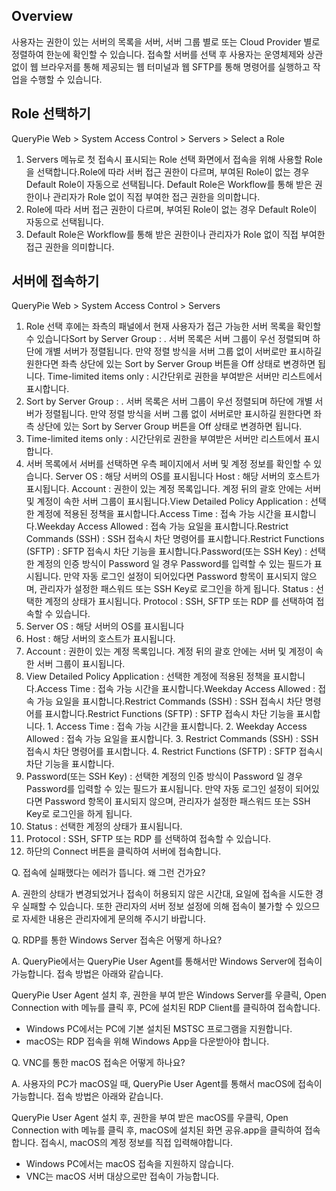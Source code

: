 ## Overview
사용자는 권한이 있는 서버의 목록을 서버, 서버 그룹 별로 또는 Cloud Provider 별로 정렬하여 한눈에 확인할 수 있습니다.  접속할 서버를 선택 후 사용자는 운영체제와 상관없이 웹 브라우저를 통해 제공되는 웹 터미널과 웹 SFTP를 통해 명령어를 실행하고 작업을 수행할 수 있습니다.

## Role 선택하기
QueryPie Web &gt; System Access Control &gt; Servers &gt; Select a Role

1. Servers 메뉴로 첫 접속시 표시되는 Role 선택 화면에서 접속을 위해 사용할 Role을 선택합니다.Role에 따라 서버 접근 권한이 다르며, 부여된 Role이 없는 경우 Default Role이 자동으로 선택됩니다. Default Role은 Workflow를 통해 받은 권한이나 관리자가 Role 없이 직접 부여한 접근 권한을 의미합니다.
  1. Role에 따라 서버 접근 권한이 다르며, 부여된 Role이 없는 경우 Default Role이 자동으로 선택됩니다.
  2. Default Role은 Workflow를 통해 받은 권한이나 관리자가 Role 없이 직접 부여한 접근 권한을 의미합니다.

## 서버에 접속하기
QueryPie Web &gt; System Access Control &gt; Servers

1. Role 선택 후에는 좌측의 패널에서 현재 사용자가 접근 가능한 서버 목록을 확인할 수 있습니다Sort by Server Group : . 서버 목록은 서버 그룹이 우선 정렬되며 하단에 개별 서버가 정렬됩니다. 만약 정렬 방식을 서버 그룹 없이 서버로만 표시하길 원한다면 좌측 상단에 있는 Sort by Server Group 버튼을 Off 상태로 변경하면 됩니다. Time-limited items only : 시간단위로 권한을 부여받은 서버만 리스트에서 표시합니다.
  1. Sort by Server Group : . 서버 목록은 서버 그룹이 우선 정렬되며 하단에 개별 서버가 정렬됩니다. 만약 정렬 방식을 서버 그룹 없이 서버로만 표시하길 원한다면 좌측 상단에 있는 Sort by Server Group 버튼을 Off 상태로 변경하면 됩니다.
  2. Time-limited items only : 시간단위로 권한을 부여받은 서버만 리스트에서 표시합니다.
2. 서버 목록에서 서버를 선택하면 우측 페이지에서 서버 및 계정 정보를 확인할 수 있습니다. Server OS : 해당 서버의 OS를 표시됩니다 Host : 해당 서버의 호스트가 표시됩니다. Account : 권한이 있는 계정 목록입니다. 계정 뒤의 괄호 안에는 서버 및 계정이 속한 서버 그룹이 표시됩니다.View Detailed Policy Application : 선택한 계정에 적용된 정책을 표시합니다.Access Time : 접속 가능 시간을 표시합니다.Weekday Access Allowed : 접속 가능 요일을 표시합니다.Restrict Commands (SSH) : SSH 접속시 차단 명령어를 표시합니다.Restrict Functions (SFTP) : SFTP 접속시 차단 기능을 표시합니다.Password(또는 SSH Key) : 선택한 계정의 인증 방식이 Password 일 경우 Password를 입력할 수 있는 필드가 표시됩니다. 만약 자동 로그인 설정이 되어있다면 Password 항목이 표시되지 않으며, 관리자가 설정한 패스워드 또는 SSH Key로 로그인을 하게 됩니다. Status : 선택한 계정의 상태가 표시됩니다. Protocol : SSH, SFTP 또는 RDP 를 선택하여 접속할 수 있습니다.
  1. Server OS : 해당 서버의 OS를 표시됩니다
  2. Host : 해당 서버의 호스트가 표시됩니다.
  3. Account : 권한이 있는 계정 목록입니다. 계정 뒤의 괄호 안에는 서버 및 계정이 속한 서버 그룹이 표시됩니다.
  4. View Detailed Policy Application : 선택한 계정에 적용된 정책을 표시합니다.Access Time : 접속 가능 시간을 표시합니다.Weekday Access Allowed : 접속 가능 요일을 표시합니다.Restrict Commands (SSH) : SSH 접속시 차단 명령어를 표시합니다.Restrict Functions (SFTP) : SFTP 접속시 차단 기능을 표시합니다.
    1. Access Time : 접속 가능 시간을 표시합니다.
    2. Weekday Access Allowed : 접속 가능 요일을 표시합니다.
    3. Restrict Commands (SSH) : SSH 접속시 차단 명령어를 표시합니다.
    4. Restrict Functions (SFTP) : SFTP 접속시 차단 기능을 표시합니다.
  5. Password(또는 SSH Key) : 선택한 계정의 인증 방식이 Password 일 경우 Password를 입력할 수 있는 필드가 표시됩니다. 만약 자동 로그인 설정이 되어있다면 Password 항목이 표시되지 않으며, 관리자가 설정한 패스워드 또는 SSH Key로 로그인을 하게 됩니다.
  6. Status : 선택한 계정의 상태가 표시됩니다.
  7. Protocol : SSH, SFTP 또는 RDP 를 선택하여 접속할 수 있습니다.
3. 하단의 Connect 버튼을 클릭하여 서버에 접속합니다.

Q. 접속에 실패했다는 에러가 뜹니다. 왜 그런 건가요?

A. 권한의 상태가 변경되었거나 접속이 허용되지 않은 시간대, 요일에 접속을 시도한 경우 실패할 수 있습니다. 또한 관리자의 서버 정보 설정에 의해 접속이 불가할 수 있으므로 자세한 내용은 관리자에게 문의해 주시기 바랍니다.

Q. RDP를 통한 Windows Server 접속은 어떻게 하나요?

A. QueryPie에서는 QueryPie User Agent를 통해서만 Windows Server에 접속이 가능합니다. 접속 방법은 아래와 같습니다.

QueryPie User Agent 설치 후, 권한을 부여 받은 Windows Server를 우클릭, Open Connection with 메뉴를 클릭 후, PC에 설치된 RDP Client를 클릭하여 접속합니다.

* Windows PC에서는 PC에 기본 설치된 MSTSC 프로그램을 지원합니다.
* macOS는 RDP 접속을 위해 Windows App을 다운받아야 합니다.

Q. VNC를 통한 macOS 접속은 어떻게 하나요?

A. 사용자의 PC가 macOS일 때, QueryPie User Agent를 통해서 macOS에 접속이 가능합니다. 접속 방법은 아래와 같습니다.

QueryPie User Agent 설치 후, 권한을 부여 받은 macOS를 우클릭, Open Connection with 메뉴를 클릭 후, macOS에 설치된 화면 공유.app을 클릭하여 접속합니다. 접속시, macOS의 계정 정보를 직접 입력해야합니다.

* Windows PC에서는 macOS 접속을 지원하지 않습니다.
* VNC는 macOS 서버 대상으로만 접속이 가능합니다.
